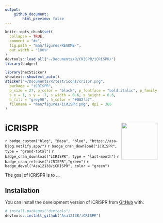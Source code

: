 ```yaml
---
output: 
    github_document:
        html_preview: false
---
```


<!-- README.md is generated from README.Rmd. Please edit that file -->

```r
knitr::opts_chunk$set(
  collapse = TRUE,
  comment = "#>",
  fig.path = "man/figures/README-",
  out.width = "100%"
)
devtools::load_all("~/Documents/R/CRISPR/iCRISPR/")
library(badger)
```

```r
library(hexSticker)
showtext::showtext_auto()
sticker("~/Documents/R/test/icons/crispr.png",
  package = "iCRISPR",
  p_size = 27, p_color = "black", p_fontface = "bold.italic", p_family = "Comic Sans MS",
  s_x = 1, s_y = .7, s_width = 0.6, s_height = 0.6,
  h_fill = "grey90", h_color = "#002fa7",
  filename = "man/figures/iCRISPR.png", dpi = 300
)
```


# iCRISPR <img src="man/figures/iCRISPR.png" align="right" width="120" />

<!-- badges: start -->
`r badge_custom("blog", "@asa", "blue", "https://asa-blog.netlify.app/")`
`r badge_cran_download("iCRISPR", type = "grand-total")`
`r badge_cran_download("iCRISPR", type = "last-month")`
`r badge_cran_release("iCRISPR","green")`
`r badge_devel("Asa12138/iCRISPR", color = "green")`
<!-- badges: end -->

The goal of iCRISPR is to ...

## Installation

You can install the development version of iCRISPR from [GitHub](https://github.com/) with:

``` r
# install.packages("devtools")
devtools::install_github("Asa12138/iCRISPR")
```
